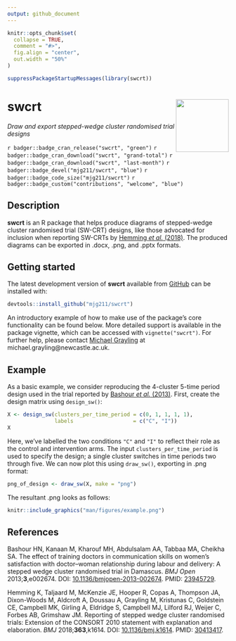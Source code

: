 ```yaml
---
output: github_document
---
```


<!-- README.md is generated from README.Rmd. Please edit that file -->

```r
knitr::opts_chunk$set(
  collapse = TRUE,
  comment = "#>",
  fig.align = "center",
  out.width = "50%"
)
```

```r
suppressPackageStartupMessages(library(swcrt))
```

# swcrt <img src='man/figures/logo.png' align="right" width="120"/>

*Draw and export stepped-wedge cluster randomised trial designs*

`r badger::badge_cran_release("swcrt", "green")`
`r badger::badge_cran_download("swcrt", "grand-total")`
`r badger::badge_cran_download("swcrt", "last-month")`
`r badger::badge_devel("mjg211/swcrt", "blue")`
`r badger::badge_code_size("mjg211/swcrt")`
`r badger::badge_custom("contributions", "welcome", "blue")`

## Description

__swcrt__ is an R package that helps produce diagrams of stepped-wedge cluster randomised trial (SW-CRT) designs, like those advocated for inclusion when reporting SW-CRTs by [Hemming *et al.* (2018)](https://doi.org/10.1136/bmj.k1614).
The produced diagrams can be exported in .docx, .png, and .pptx formats.

## Getting started

The latest development version of __swcrt__ available from [GitHub](https://github.com/) can be installed with:

```r
devtools::install_github("mjg211/swcrt")
```

An introductory example of how to make use of the package's core functionality can be found below. 
More detailed support is available in the package vignette, which can be accessed with `vignette("swcrt")`.
For further help, please contact [Michael Grayling](https://www.newcastle-biostatistics.com/people/michael_grayling/) at michael.grayling@newcastle.ac.uk.

## Example

As a basic example, we consider reproducing the 4-cluster 5-time period design used in the trial reported by [Bashour *et al.* (2013)](https://doi.org/10.1136/bmjopen-2013-002674).
First, create the design matrix using `design_sw()`:
```r
X <- design_sw(clusters_per_time_period = c(0, 1, 1, 1, 1),
               labels                   = c("C", "I"))
X
```
Here, we've labelled the two conditions `"C"` and `"I"` to reflect their role as the control and intervention arms. The input `clusters_per_time_period` is used to specify the design; a single cluster switches in time periods two through five.
We can now plot this using `draw_sw()`, exporting in .png format:
```r
png_of_design <- draw_sw(X, make = "png")
```
The resultant .png looks as follows:
```r
knitr::include_graphics("man/figures/example.png")
```

## References

Bashour HN, Kanaan M, Kharouf MH, Abdulsalam AA, Tabbaa MA, Cheikha SA. The effect of training doctors in communication skills on women’s satisfaction with doctor–woman relationship during labour and delivery: A stepped wedge cluster randomised trial in Damascus.
*BMJ Open* 2013;__3__,e002674.
DOI: [10.1136/bmjopen-2013-002674](https://doi.org/10.1136/bmjopen-2013-002674).
PMID: [23945729](https://pubmed.ncbi.nlm.nih.gov/23945729/).

Hemming K, Taljaard M, McKenzie JE, Hooper R, Copas A, Thompson JA, Dixon-Woods M, Aldcroft A, Doussau A, Grayling M, Kristunas C, Goldstein CE, Campbell MK, Girling A, Eldridge S, Campbell MJ, Lilford RJ, Weijer C, Forbes AB, Grimshaw JM.
Reporting of stepped wedge cluster randomised trials: Extension of the CONSORT 2010 statement with explanation and elaboration.
*BMJ* 2018;__363__,k1614.
DOI: [10.1136/bmj.k1614](https://doi.org/10.1136/bmj.k1614).
PMID: [30413417](https://pubmed.ncbi.nlm.nih.gov/30413417/).